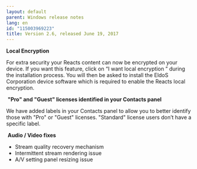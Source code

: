 ```yaml
---
layout: default
parent: Windows release notes
lang: en
id: "115003969223"
title: Version 2.6, released June 19, 2017
---
```

**Local Encryption**

For extra security your Reacts content can now be encrypted on your device. If you want this feature, click on “I want local encryption ” during the installation process. You will then be asked to install the EldoS Corporation device software which is required to enable the Reacts local encryption.

 **"Pro" and "Guest" licenses identified in your Contacts panel**

We have added labels in your Contacts panel to allow you to better identify those with "Pro" or "Guest" licenses. "Standard" license users don’t have a specific label.

 **Audio / Video fixes**

*   Stream quality recovery mechanism
*   Intermittent stream rendering issue   
*   A/V setting panel resizing issue


